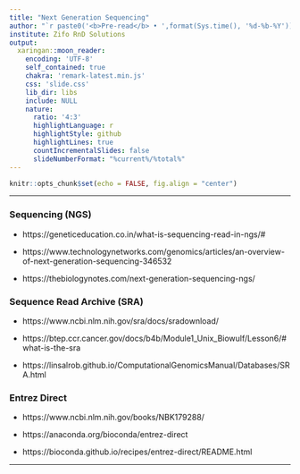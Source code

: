 ---
title: "Next Generation Sequencing"
author: "`r paste0('<b>Pre-read</b> • ',format(Sys.time(), '%d-%b-%Y'))`"
institute: Zifo RnD Solutions
output:
  xaringan::moon_reader:
    encoding: 'UTF-8'
    self_contained: true
    chakra: 'remark-latest.min.js'
    css: 'slide.css'
    lib_dir: libs
    include: NULL
    nature:
      ratio: '4:3'
      highlightLanguage: r
      highlightStyle: github
      highlightLines: true
      countIncrementalSlides: false
      slideNumberFormat: "%current%/%total%"
---

<!--------------- Only edit title, subtitle & author above this --------------->

```{r}
knitr::opts_chunk$set(echo = FALSE, fig.align = "center")
```

---

### Sequencing (NGS)

   * https://geneticeducation.co.in/what-is-sequencing-read-in-ngs/#
   
   * https://www.technologynetworks.com/genomics/articles/an-overview-of-next-generation-sequencing-346532
   
   * https://thebiologynotes.com/next-generation-sequencing-ngs/
   
### Sequence Read Archive (SRA)

   * https://www.ncbi.nlm.nih.gov/sra/docs/sradownload/
   
   * https://btep.ccr.cancer.gov/docs/b4b/Module1_Unix_Biowulf/Lesson6/#what-is-the-sra
   
   * https://linsalrob.github.io/ComputationalGenomicsManual/Databases/SRA.html
   
### Entrez Direct

   * https://www.ncbi.nlm.nih.gov/books/NBK179288/
   
   * https://anaconda.org/bioconda/entrez-direct
   
   * https://bioconda.github.io/recipes/entrez-direct/README.html
   
---